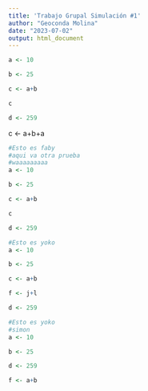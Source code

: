 ```yaml
---
title: 'Trabajo Grupal Simulación #1'
author: "Geoconda Molina"
date: "2023-07-02"
output: html_document
---
```


```r
a <- 10

b <- 25

c <- a+b

c

d <- 259
```

c <- a+b+a

```r
#Esto es faby
#aqui va otra prueba
#waaaaaaaaa
a <- 10

b <- 25

c <- a+b

c

d <- 259
```


```r
#Esto es yoko
a <- 10

b <- 25

c <- a+b

f <- j+l

d <- 259
```


```r
#Esto es yoko
#simon
a <- 10

b <- 25

d <- 259

f <- a+b
```